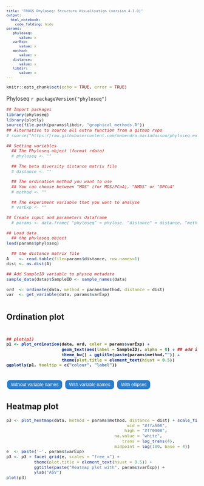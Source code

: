 ```yaml
---
title: "FROGS Phyloseq: Structure Visualisation (version 4.1.0)"
output: 
  html_notebook:
    code_folding: hide
params:
   phyloseq:
      value: x
   varExp:
      value: x
   method:
      value: x
   distance:
      value: x
   libdir:
      value: x
---
```

<meta http-equiv="Content-Type" content="text/html; charset=UTF-8">
<style type="text/css">
code.r{ /* Code block */
  font-size: 11px;
}
pre { /* Code block */
  font-size: 11px
}
.button {
    background-color: #2a7ecc; /* Blue */
    border : none;
    color  : white;
    padding: 5px 10px;
    text-align : center;
    text-decoration : none;
    display: inline-block;
    font-size: 12px;
    margin: 4px 2px;
    cursor: pointer;
    border-radius: 8px;
}
h4 { 
    display   : block;
    font-size : 1em;
    margin-top: 1.33em;
    margin-bottom: 1.33em;
    margin-left  : 0;
    margin-right : 0;
    font-weight  : bold;
    color: #2a7ecc;
}
</style>

```r
knitr::opts_chunk$set(echo = TRUE, error = TRUE)
```
Phyloseq `r packageVersion("phyloseq")`

```r
## Import packages
library(phyloseq)
library(plotly)
source(file.path(params$libdir, "graphical_methods.R"))
## Alternative to source all extra function from a github repo
# source("https://raw.githubusercontent.com/mahendra-mariadassou/phyloseq-extended/master/load-extra-functions.R")

## Setting variables
  ## The Phyloseq object (format rdata)
  # phyloseq <- ""

  ## The beta diversity distance matrix file
  # distance <- ""

  ## The ordination method you want to use
  ## You can choose between "MDS" (for MDS/PCoA), "NMDS" or "DPCoA"
  # method <- ""

  ## The experiment variable that you want to analyse
  # varExp <- ""

## Create input and parameters dataframe
  # params <- data.frame( "phyloseq" = phylose, "distance" = distance, "method" = method, "varExp" = varExp)

## Load data
  ## the phyloseq object
load(params$phyloseq)

  ## the distance matrix file
A    <- read.table(file=params$distance, row.names=1)
dist <- as.dist(A)

## Add SampleID variable to physeq metadata
sample_data(data)$SampleID <- sample_names(data)

ord  <- ordinate(data, method = params$method, distance = dist)
var  <- get_variable(data, params$varExp)
```

# {.tabset .tabset-fade .tabset-pills}
## Ordination plot

<h1 id="plot1">
```r
## plot(p1)
p1 <- plot_ordination(data, ord, color = params$varExp) + 
                      geom_text(aes(label = SampleID), alpha = 0) + ## add invisible labels
                      theme_bw() + ggtitle(paste(params$method,"")) +
                      theme(plot.title = element_text(hjust = 0.5)) 
ggplotly(p1, tooltip = c("colour", "label"))
```
</h1>

<h1 id="plot2" style="display: none;">
```r
## plot(p2)
p2 <- plot_samples(data, ord, color = params$varExp) +
                      geom_text(aes(label = SampleID), alpha = 0) + ## add invisible labels  
                      theme_bw() +
                      ggtitle(paste(params$method,"")) +
                      theme(plot.title = element_text(hjust = 0.5))

ggplotly(p2, tooltip = c("colour", "label"))
```
</h1>

<h1 id="plot22" style="display: none;">
```r
## p2 is obtained with plot samples see previously
g <- paste('p22 <- p2 +  stat_ellipse(aes(group =', params$varExp,'))')
eval(parse(text = g))
ggplotly(p22, tooltip = c("colour", "label"))
```
</h1>

<button class="button" onclick="document.getElementById('plot1').style.display='' ; document.getElementById('plot2').style.display='none'; document.getElementById('plot22').style.display='none' ">Without variable names</button>
<button class="button" onclick="document.getElementById('plot2').style.display='' ; document.getElementById('plot1').style.display='none'; document.getElementById('plot22').style.display='none' ">With variable names</button>
<button class="button" onclick="document.getElementById('plot22').style.display='' ; document.getElementById('plot2').style.display='none'; document.getElementById('plot1').style.display='none'">With ellipses</button>

## Heatmap plot
```r
p3 <- plot_heatmap(data, method = params$method, distance = dist) + scale_fill_gradient2(low = "#ffff00", 
                                                mid = "#ffa500",
                                               high = "#ff0000", 
                                           na.value = "white",
                                              trans = log_trans(4), 
                                           midpoint = log(100, base = 4))
e  <- paste('~', params$varExp) 
p3 <- p3 + facet_grid(e, scales = "free_x") +
           theme(plot.title = element_text(hjust = 0.5)) +
           ggtitle(paste("Heatmap plot with", params$varExp)) +
           ylab("ASV")
plot(p3)
```
